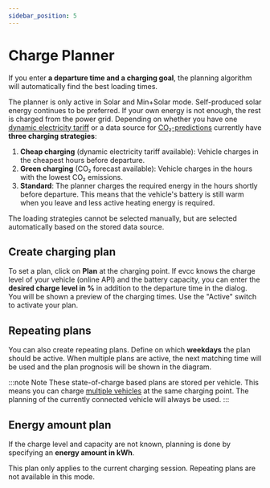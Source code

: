 ```yaml
---
sidebar_position: 5
---
```



# Charge Planner

If you enter **a departure time and a charging goal**, the planning algorithm will automatically find the best loading times.

The planner is only active in Solar and Min+Solar mode.
Self-produced solar energy continues to be preferred.
If your own energy is not enough, the rest is charged from the power grid.
Depending on whether you have one [dynamic electricity tariff](./dynamic-prices) or a data source for [CO₂-predictions](./co2) currently have **three charging strategies**:

1. **Cheap charging** (dynamic electricity tariff available): Vehicle charges in the cheapest hours before departure.
2. **Green charging** (CO₂ forecast available): Vehicle charges in the hours with the lowest CO₂ emissions.
3. **Standard**: The planner charges the required energy in the hours shortly before departure. This means that the vehicle's battery is still warm when you leave and less active heating energy is required.

The loading strategies cannot be selected manually, but are selected automatically based on the stored data source.

## Create charging plan

To set a plan, click on **Plan** at the charging point.
If evcc knows the charge level of your vehicle (online API) and the battery capacity, you can enter the **desired charge level in %** in addition to the departure time in the dialog.
You will be shown a preview of the charging times.
Use the "Active" switch to activate your plan.

<Screenshot
  name="features/screenshots/plan-soc"
  caption="Screenshot of a charging plan using the charging status"
/>

## Repeating plans

You can also create repeating plans.
Define on which **weekdays** the plan should be active.
When multiple plans are active, the next matching time will be used and the plan prognosis will be shown in the diagram.

<Screenshot
  name="features/screenshots/plan-soc-repeating"
  caption="Screenshot of a recurring charging plan"
/>

:::note Note
These state-of-charge based plans are stored per vehicle.
This means you can charge [multiple vehicles](./vehicle#multiple-vehicles) at the same charging point.
The planning of the currently connected vehicle will always be used.
:::

## Energy amount plan

If the charge level and capacity are not known, planning is done by specifying an **energy amount in kWh**.

<Screenshot
  name="features/screenshots/plan-energy"
  caption="Screenshot of a charging plan using energy amount"
/>

This plan only applies to the current charging session.
Repeating plans are not available in this mode.